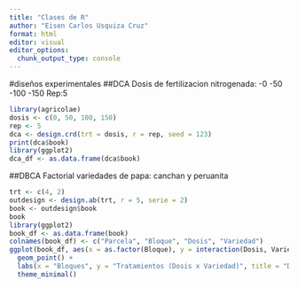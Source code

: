 ```yaml
---
title: "Clases de R"
author: "Eisen Carlos Usquiza Cruz"
format: html
editor: visual
editor_options: 
  chunk_output_type: console
---
```

#diseños experimentales
##DCA
Dosis de fertilizacion nitrogenada:
-0
-50
-100
-150
Rep:5
```r
library(agricolae)
dosis <- c(0, 50, 100, 150)
rep <- 5
dca <- design.crd(trt = dosis, r = rep, seed = 123)
print(dca$book)
library(ggplot2)
dca_df <- as.data.frame(dca$book)

```
##DBCA 
Factorial variedades de papa: canchan y peruanita


```r
trt <- c(4, 2)
outdesign <- design.ab(trt, r = 5, serie = 2)
book <- outdesign$book
book
library(ggplot2)
book_df <- as.data.frame(book)
colnames(book_df) <- c("Parcela", "Bloque", "Dosis", "Variedad")
ggplot(book_df, aes(x = as.factor(Bloque), y = interaction(Dosis, Variedad))) +
  geom_point() +
  labs(x = "Bloques", y = "Tratamientos (Dosis x Variedad)", title = "Diseño Factorial en Bloques Aleatorizados (4x2 con 5 Bloques)") +
  theme_minimal()
```




